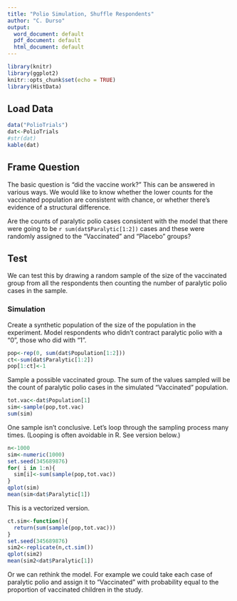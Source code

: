 ---
title: "Polio Simulation, Shuffle Respondents"
author: "C. Durso"
output:
  word_document: default
  pdf_document: default
  html_document: default
---

```{r setup, include=FALSE}
library(knitr)
library(ggplot2)
knitr::opts_chunk$set(echo = TRUE)
library(HistData)
```

## Load Data

```{r, results="asis"}
data("PolioTrials")
dat<-PolioTrials
#str(dat)
kable(dat)
```

## Frame Question

The basic question is "did the vaccine work?" This can be answered in various ways. We would like to know whether the lower counts for the vaccinated population are consistent with chance, or whether there's evidence of a structural difference.

Are the counts of paralytic polio cases consistent with the model that there were going to be `r sum(dat$Paralytic[1:2])` cases and these were randomly assigned to the "Vaccinated" and "Placebo" groups?



## Test

We can test this by drawing a random sample of the size of the vaccinated group from all the respondents then counting the number of paralytic polio cases in the sample.

### Simulation

Create a synthetic population of the size of the population in the experiment. Model respondents who didn't contract paralytic polio with a "0", those who did with "1".

```{r}
pop<-rep(0, sum(dat$Population[1:2]))
ct<-sum(dat$Paralytic[1:2])
pop[1:ct]<-1
```

Sample a possible vaccinated group. The sum of the values sampled will be the count of paralytic polio cases in the simulated "Vaccinated" population.  

```{r}
tot.vac<-dat$Population[1]
sim<-sample(pop,tot.vac)
sum(sim)

```

One sample isn't conclusive. Let's loop through the sampling process many times. (Looping is often avoidable in R. See version below.)

```{r, cache=TRUE}
n<-1000
sim<-numeric(1000)
set.seed(345689876)
for( i in 1:n){
  sim[i]<-sum(sample(pop,tot.vac))
}
qplot(sim)
mean(sim<dat$Paralytic[1])
```

This is a vectorized version.

```{r, eval=FALSE}
ct.sim<-function(){
  return(sum(sample(pop,tot.vac)))
}
set.seed(345689876)
sim2<-replicate(n,ct.sim())
qplot(sim2)
mean(sim2<dat$Paralytic[1])

```

Or we can rethink the model. For example we could take each case of paralytic polio and assign it to "Vaccinated" with probability equal to the proportion of vaccinated children in the study.










